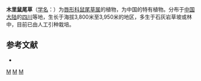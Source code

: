 {{Speciesbox 
| taxon = Salvia handelii
| authority = Stib.
}}
'''木里鼠尾草'''（[[学名|学名]]：{{lang|la|''Salvia handelii''}}）为[[唇形科|唇形科]][[鼠尾草属|鼠尾草属]]的植物，为中国的特有植物。分布于[[中国大陆|中国大陆]]的[[四川|四川]]等地，生长于海拔3,800米至3,950米的地区，多生于石灰岩草坡或林中，目前已由人工引种栽培。

== 参考文献 ==
<div class="references-small">
* {{cite web| url =http://www.bioinfo.cn/db05/KmzwSpecies.php?action=view&id=12815| title =木里鼠尾草| work =《中国高等植物数据库全库》| publisher =中国科学院微生物研究所| author =昆明植物研究所| accessdate =2009-02-24| deadurl =yes| archiveurl =https://web.archive.org/web/20160305015214/http://www.bioinfo.cn/db05/KmzwSpecies.php?action=view&id=12815| archivedate =2016-03-05}}
</div>
{{Taxonbar|from=Q7406802}}

[[Category:鼠尾草属|M]]
[[Category:中國特有植物|M]]
[[Category:四川植物|M]]
